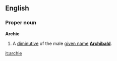 ==English==
===Proper noun===
'''Archie'''

#A [[diminutive]] of the male [[given name]] '''[[Archibald]]'''.

[[it:archie]]